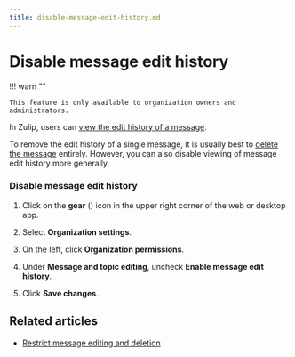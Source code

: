 ```yaml
---
title: disable-message-edit-history.md
---
```


# Disable message edit history


!!! warn ""

    This feature is only available to organization owners and administrators.




In Zulip, users can [view the edit history of a message](/help/view-a-messages-edit-history).

To remove the edit history of a single message, it is usually best to
[delete the message](/help/delete-a-message#delete-a-message-completely)
entirely. However, you can also disable viewing of message edit history more
generally.

### Disable message edit history

<Tabs>
<TabItem label="instructions-for-all-platforms">

1. Click on the **gear** (<i class="zulip-icon zulip-icon-gear"></i>) icon in the upper
   right corner of the web or desktop app.

1. Select **Organization settings**.

1. On the left, click **Organization permissions**.



1. Under **Message and topic editing**, uncheck **Enable message edit history**.


1. Click **Save changes**.

</TabItem>
</Tabs>

## Related articles

* [Restrict message editing and deletion](/help/restrict-message-editing-and-deletion)


